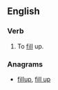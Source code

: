 ==English==

===Verb===
{{en-verb}}

# {{obsolete}} To [[fill]] up.

===Anagrams===
* [[fillup#English|fillup]], [[fill up#English|fill up]]